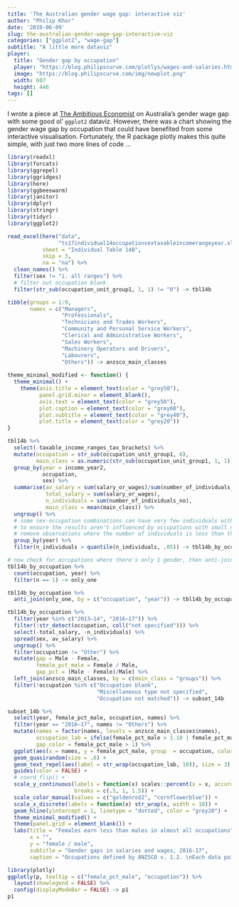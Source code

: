 ```yaml
---
title: 'The Australian gender wage gap: interactive viz'
author: "Philip Khor"
date: '2019-06-09'
slug: the-australian-gender-wage-gap-interactive-viz
categories: ["ggplot2", "wage-gap"]
subtitle: "A little more dataviz"
player:
  title: "Gender gap by occupation"
  player: "https://blog.philipscurve.com/plotlys/wages-and-salaries.html"
  image: "https://blog.philipscurve.com/img/newplot.png"
  width: 607
  height: 446
tags: []
---
```


I wrote a piece at [The Ambitious Economist](https://theambitiouseconomist.com/an-analysis-of-the-gender-wage-gap-in-australia/) on Australia's gender wage gap with some good ol' `ggplot2` dataviz. However, there was a chart showing the gender wage gap by occupation that could have benefited from some interactive visualisation. Fortunately, the R package plotly makes this quite simple, with just two more lines of code ...

```r
library(readxl)
library(forcats)
library(ggrepel)
library(ggridges)
library(here)
library(ggbeeswarm)
library(janitor)
library(dplyr)
library(stringr)
library(tidyr)
library(ggplot2)

read_excel(here("data", 
                "ts17individual14occupationsextaxableincomerangeyear.xlsx"), 
           sheet = "Individual Table 14B", 
           skip = 3, 
           na = "na") %>% 
  clean_names() %>% 
  filter(sex != "i. all ranges") %>% 
  # filter out occupation blank
  filter(str_sub(occupation_unit_group1, 1, 1) != "0") -> tbl14b

tibble(groups = 1:9, 
       names = c("Managers", 
                 "Professionals", 
                 "Technicians and Trades Workers",
                 "Community and Personal Service Workers", 
                 "Clerical and Administrative Workers", 
                 "Sales Workers",
                 "Machinery Operators and Drivers", 
                 "Labourers",
                 "Others")) -> anzsco_main_classes
 
theme_minimal_modified <- function() { 
  theme_minimal() + 
    theme(axis.title = element_text(color = "grey50"), 
          panel.grid.minor = element_blank(), 
          axis.text = element_text(color = "grey50"), 
          plot.caption = element_text(color = "grey60"), 
          plot.subtitle = element_text(color = "grey40"), 
          plot.title = element_text(color = "grey20"))
}

tbl14b %>% 
  select(-taxable_income_ranges_tax_brackets) %>% 
  mutate(occupation = str_sub(occupation_unit_group1, 6), 
         main_class = as.numeric(str_sub(occupation_unit_group1, 1, 1))) %>% 
  group_by(year = income_year2, 
           occupation, 
           sex) %>% 
  summarise(av_salary = sum(salary_or_wages)/sum(number_of_individuals_no), 
            total_salary = sum(salary_or_wages),
            n_individuals = sum(number_of_individuals_no), 
            main_class = mean(main_class)) %>% 
  ungroup() %>% 
  # some sex-occupation combinations can have very few individuals within 
  # to ensure the results aren't influenced by occupations with small numbers of individuals, 
  # remove observations where the number of individuals is less than the 5% quantile for each year (around 62) 
  group_by(year) %>% 
  filter(n_individuals > quantile(n_individuals, .05)) -> tbl14b_by_occupation

# now check for occupations where there's only 1 gender, then anti-join to remove 
tbl14b_by_occupation %>% 
  count(occupation, year) %>% 
  filter(n == 1) -> only_one

tbl14b_by_occupation %>% 
  anti_join(only_one, by = c("occupation", "year")) -> tbl14b_by_occupation

tbl14b_by_occupation %>%
  filter(year %in% c("2013–14", "2016–17")) %>%
  filter(!str_detect(occupation, coll("not specified"))) %>%
  select(-total_salary, -n_individuals) %>%
  spread(sex, av_salary) %>%
  ungroup() %>%
  filter(occupation != "Other") %>%
  mutate(gap = Male - Female,
         female_pct_male = Female / Male,
         gap_pct = (Male - Female)/Male) %>%
  left_join(anzsco_main_classes, by = c(main_class = "groups")) %>%
  filter(!occupation %in% c("Occupation blank",
                            "Miscellaneous type not specified",
                            "Occupation not matched")) -> subset_14b

subset_14b %>% 
  select(year, female_pct_male, occupation, names) %>%
  filter(year == "2016–17", names != "Others") %>% 
  mutate(names = factor(names, levels = anzsco_main_classes$names), 
         occupation_lab = ifelse(female_pct_male > 1.18 | female_pct_male < .5, occupation, ""), 
         gap_color = female_pct_male > 1) %>% 
  ggplot(aes(x = names, y = female_pct_male, group  = occupation, color = gap_color)) + 
  geom_quasirandom(size = .6) + 
  geom_text_repel(aes(label = str_wrap(occupation_lab, 10)), size = 3) + 
  guides(color = FALSE) + 
  # coord_flip() + 
  scale_y_continuous(labels = function(x) scales::percent(x = x, accuracy = 2), 
                     breaks = c(.5, 1, 1.5)) + 
  scale_color_manual(values = c("goldenrod2", "cornflowerblue")) + 
  scale_x_discrete(labels = function(x) str_wrap(x, width = 10)) + 
  geom_hline(yintercept = 1, linetype = "dotted", color = "grey20") + 
  theme_minimal_modified() + 
  theme(panel.grid = element_blank()) + 
  labs(title = "Females earn less than males in almost all occupations", 
       x = "", 
       y = "female / male",
       subtitle = "Gender gaps in salaries and wages, 2016-17", 
       caption = "Occupations defined by ANZSCO v. 1.2. \nEach data point represents an occupation. \n Salary and wages data, Taxation Statistics 2016-2017") -> p

```

```r
library(plotly)
ggplotly(p, tooltip = c("female_pct_male", "occupation")) %>% 
  layout(showlegend = FALSE) %>% 
  config(displayModeBar = FALSE) -> p1
p1
```

